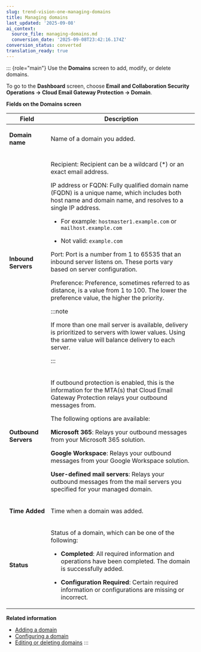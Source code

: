 ```yaml
---
slug: trend-vision-one-managing-domains
title: Managing domains
last_updated: '2025-09-08'
ai_context:
  source_file: managing-domains.md
  conversion_date: '2025-09-08T23:42:16.174Z'
conversion_status: converted
translation_ready: true
---
```


::: {role="main"}
Use the **Domains** screen to add, modify, or delete domains.

To go to the **Dashboard** screen, choose **Email and Collaboration Security Operations → Cloud Email Gateway Protection → Domain**.

**Fields on the **Domains** screen**

<table>
<colgroup>
<col style="width: 22%" />
<col style="width: 78%" />
</colgroup>
<thead>
<tr>
<th>Field</th>
<th>Description</th>
</tr>
</thead>
<tbody>
<tr>
<td><p><strong>Domain name</strong></p></td>
<td><p>Name of a domain you added.</p></td>
</tr>
<tr>
<td><p><strong>Inbound Servers</strong></p></td>
<td><p>Recipient: Recipient can be a wildcard (*) or an exact email address.</p>
<p>IP address or FQDN: Fully qualified domain name (FQDN) is a unique name, which includes both host name and domain name, and resolves to a single IP address.</p>
<ul>
<li><p>For example: <code>hostmaster1.example.com</code> or <code>mailhost.example.com</code></p></li>
<li><p>Not valid: <code>example.com</code></p></li>
</ul>
<p>Port: Port is a number from 1 to 65535 that an inbound server listens on. These ports vary based on server configuration.</p>
<p>Preference: Preference, sometimes referred to as distance, is a value from 1 to 100. The lower the preference value, the higher the priority.</p>


:::note

<p>If more than one mail server is available, delivery is prioritized to servers with lower values. Using the same value will balance delivery to each server.</p>


:::

</td>
</tr>
<tr>
<td><p><strong>Outbound Servers</strong></p></td>
<td><p>If outbound protection is enabled, this is the information for the MTA(s) that Cloud Email Gateway Protection relays your outbound messages from.</p>
<p>The following options are available:</p>
<p><strong>Microsoft 365</strong>: Relays your outbound messages from your Microsoft 365 solution.</p>
<p><strong>Google Workspace</strong>: Relays your outbound messages from your Google Workspace solution.</p>
<p><strong>User-defined mail servers</strong>: Relays your outbound messages from the mail servers you specified for your managed domain.</p></td>
</tr>
<tr>
<td><p><strong>Time Added</strong></p></td>
<td><p>Time when a domain was added.</p></td>
</tr>
<tr>
<td><p><strong>Status</strong></p></td>
<td><p>Status of a domain, which can be one of the following:</p>
<ul>
<li><p><strong>Completed</strong>: All required information and operations have been completed. The domain is successfully added.</p></li>
<li><p><strong>Configuration Required</strong>: Certain required information or configurations are missing or incorrect.</p></li>
</ul></td>
</tr>
</tbody>
</table>

**Related information**

- [Adding a domain](adding-domain.mdx)
- [Configuring a domain](configuring-domain.mdx)
- [Editing or deleting domains](editing-or-deleting-domains.mdx)
:::
